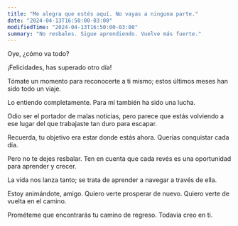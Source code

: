 ```yaml
---
title: "Me alegra que estés aquí. No vayas a ninguna parte."
date: "2024-04-13T16:50:00-03:00"
modifiedTime: "2024-04-13T16:50:00-03:00"
summary: "No resbales. Sigue aprendiendo. Vuelve más fuerte."
---
```



Oye, ¿cómo va todo?

¡Felicidades, has superado otro día!

Tómate un momento para reconocerte a ti mismo; estos últimos meses han sido todo un viaje.

Lo entiendo completamente. Para mí también ha sido una lucha.

Odio ser el portador de malas noticias, pero parece que estás volviendo a ese lugar del que trabajaste tan duro para escapar.

Recuerda, tu objetivo era estar donde estás ahora. Querías conquistar cada día.

Pero no te dejes resbalar. Ten en cuenta que cada revés es una oportunidad para aprender y crecer.

La vida nos lanza tanto; se trata de aprender a navegar a través de ella.

Estoy animándote, amigo. Quiero verte prosperar de nuevo. Quiero verte de vuelta en el camino.

Prométeme que encontrarás tu camino de regreso. Todavía creo en ti.
